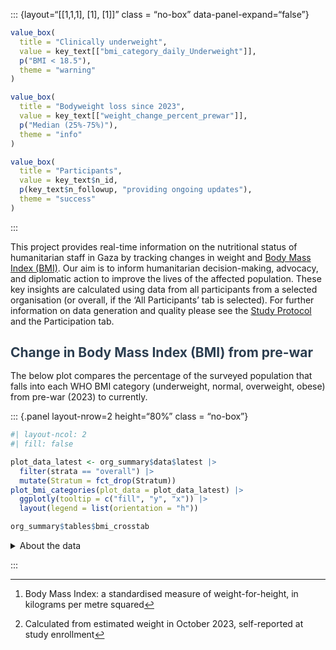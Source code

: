 

::: {layout="[[1,1,1], [1], [1]]" class = "no-box" data-panel-expand="false"}

```r
value_box(
  title = "Clinically underweight",
  value = key_text[["bmi_category_daily_Underweight"]],
  p("BMI < 18.5"),
  theme = "warning"
)
```

```r
value_box(
  title = "Bodyweight loss since 2023",
  value = key_text[["weight_change_percent_prewar"]],
  p("Median (25%-75%)"),
  theme = "info"
) 
```

```r
value_box(
  title = "Participants",
  value = key_text$n_id,
  p(key_text$n_followup, "providing ongoing updates"),
  theme = "success"
) 
```
:::

This project provides real-time information on the nutritional status of humanitarian staff in Gaza by tracking changes in weight and [Body Mass Index (BMI)](https://www.who.int/data/gho/data/themes/topics/topic-details/GHO/body-mass-index). Our aim is to inform humanitarian decision-making, advocacy, and diplomatic action to improve the lives of the affected population. These key insights are calculated using data from all participants from a selected organisation (or overall, if the 'All Participants' tab is selected). For further information on data generation and quality please see the [Study Protocol](./protocol) and the Participation tab.

<h2 style="color: #2c3e50; margin-bottom: 1rem;">
  Change in Body Mass Index (BMI) from pre-war
</h2>

The below plot compares the percentage of the surveyed population that falls into each WHO BMI category (underweight, normal, overweight, obese) from pre-war (2023) to currently.

::: {.panel layout-nrow=2 height="80%" class = "no-box"}

```r
#| layout-ncol: 2
#| fill: false

plot_data_latest <- org_summary$data$latest |> 
  filter(strata == "overall") |> 
  mutate(Stratum = fct_drop(Stratum))
plot_bmi_categories(plot_data = plot_data_latest) |> 
  ggplotly(tooltip = c("fill", "y", "x")) |> 
  layout(legend = list(orientation = "h"))

org_summary$tables$bmi_crosstab
```

<details><summary>About the data</summary>The percentage of participants by BMI classification^[Body Mass Index: a standardised measure of weight-for-height, in kilograms per metre squared]. Showing all participants' pre-war BMI^[Calculated from estimated weight in October 2023, self-reported at study enrollment], and the most recent ('current') measurement from each participant since the study began in July 2025. Underweight BMI classification (<18.5kg/m2) shown in yellow; with light to dark green, showing normal weight range (18.5-24.9kg/m2), overweight (25 to 29.9kg/m2), and obese (over 30kg/m2) classifications.</details>

:::
